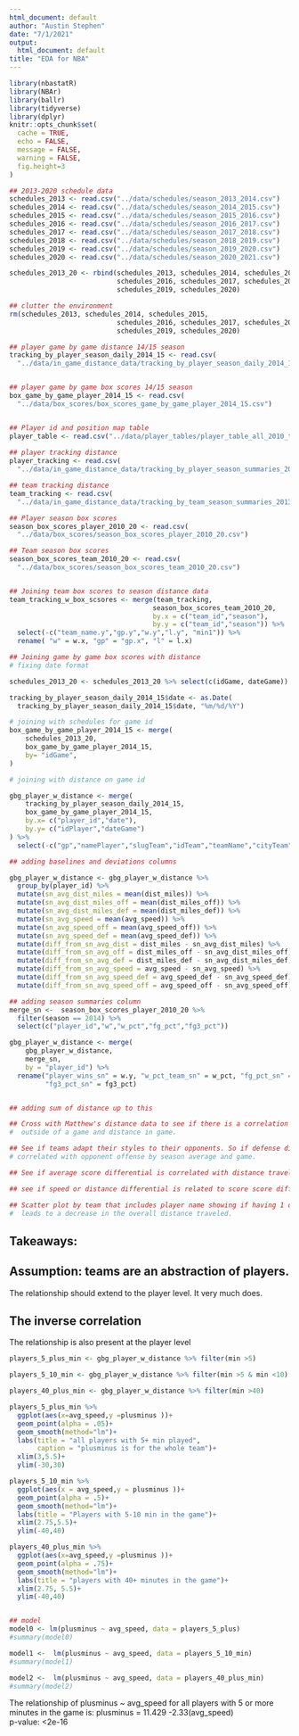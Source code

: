 ```yaml
---
html_document: default
author: "Austin Stephen"
date: "7/1/2021"
output:
  html_document: default
title: "EDA for NBA"
---
```

  
```r
library(nbastatR)
library(NBAr)
library(ballr)
library(tidyverse)
library(dplyr)
knitr::opts_chunk$set(
  cache = TRUE,
  echo = FALSE,
  message = FALSE, 
  warning = FALSE,
  fig.height=3
)

## 2013-2020 schedule data 
schedules_2013 <- read.csv("../data/schedules/season_2013_2014.csv")
schedules_2014 <- read.csv("../data/schedules/season_2014_2015.csv")
schedules_2015 <- read.csv("../data/schedules/season_2015_2016.csv")
schedules_2016 <- read.csv("../data/schedules/season_2016_2017.csv")
schedules_2017 <- read.csv("../data/schedules/season_2017_2018.csv")
schedules_2018 <- read.csv("../data/schedules/season_2018_2019.csv")
schedules_2019 <- read.csv("../data/schedules/season_2019_2020.csv")
schedules_2020 <- read.csv("../data/schedules/season_2020_2021.csv")

schedules_2013_20 <- rbind(schedules_2013, schedules_2014, schedules_2015, 
                           schedules_2016, schedules_2017, schedules_2018, 
                           schedules_2019, schedules_2020)

## clutter the environment
rm(schedules_2013, schedules_2014, schedules_2015, 
                           schedules_2016, schedules_2017, schedules_2018, 
                           schedules_2019, schedules_2020)

## player game by game distance 14/15 season
tracking_by_player_season_daily_2014_15 <- read.csv(
  "../data/in_game_distance_data/tracking_by_player_season_daily_2014_15.csv")


## player game by game box scores 14/15 season
box_game_by_game_player_2014_15 <- read.csv(
  "../data/box_scores/box_scores_game_by_game_player_2014_15.csv")


## Player id and position map table 
player_table <- read.csv("../data/player_tables/player_table_all_2010_to_21.csv")
  
## player tracking distance 
player_tracking <- read.csv(
  "../data/in_game_distance_data/tracking_by_player_season_summaries_2013_to_20.csv")

## team tracking distance 
team_tracking <- read.csv(
  "../data/in_game_distance_data/tracking_by_team_season_summaries_2013_to_20.csv")

## Player season box scores
season_box_scores_player_2010_20 <- read.csv(
  "../data/box_scores/season_box_scores_player_2010_20.csv")

## Team season box scores
season_box_scores_team_2010_20 <- read.csv(
  "../data/box_scores/season_box_scores_team_2010_20.csv")


## Joining team box scores to season distance data 
team_tracking_w_box_scsores <- merge(team_tracking,
                                    season_box_scores_team_2010_20,
                                    by.x = c("team_id","season"), 
                                    by.y = c("team_id","season")) %>%
  select(-c("team_name.y","gp.y","w.y","l.y", "min1")) %>%
  rename( "w" = w.x, "gp" = "gp.x", "l" = l.x)

## Joining game by game box scores with distance
# fixing date format

schedules_2013_20 <- schedules_2013_20 %>% select(c(idGame, dateGame))

tracking_by_player_season_daily_2014_15$date <- as.Date(
  tracking_by_player_season_daily_2014_15$date, "%m/%d/%Y")

# joining with schedules for game id
box_game_by_game_player_2014_15 <- merge(
    schedules_2013_20,
    box_game_by_game_player_2014_15,
    by= "idGame",
)

# joining with distance on game id

gbg_player_w_distance <- merge(
    tracking_by_player_season_daily_2014_15,
    box_game_by_game_player_2014_15,
    by.x= c("player_id","date"),
    by.y= c("idPlayer","dateGame")
) %>%
  select(-c("gp","namePlayer","slugTeam","idTeam","teamName","cityTeam","min1"))

## adding baselines and deviations columns

gbg_player_w_distance <- gbg_player_w_distance %>%
  group_by(player_id) %>%
  mutate(sn_avg_dist_miles = mean(dist_miles)) %>%
  mutate(sn_avg_dist_miles_off = mean(dist_miles_off)) %>%
  mutate(sn_avg_dist_miles_def = mean(dist_miles_def)) %>%
  mutate(sn_avg_speed = mean(avg_speed)) %>%
  mutate(sn_avg_speed_off = mean(avg_speed_off)) %>%
  mutate(sn_avg_speed_def = mean(avg_speed_def)) %>%
  mutate(diff_from_sn_avg_dist = dist_miles - sn_avg_dist_miles) %>%
  mutate(diff_from_sn_avg_off = dist_miles_off - sn_avg_dist_miles_off) %>%
  mutate(diff_from_sn_avg_def = dist_miles_def - sn_avg_dist_miles_def) %>%
  mutate(diff_from_sn_avg_speed = avg_speed - sn_avg_speed) %>%
  mutate(diff_from_sn_avg_speed_def = avg_speed_def - sn_avg_speed_def) %>%
  mutate(diff_from_sn_avg_speed_off = avg_speed_off - sn_avg_speed_off)

## adding season summaries column 
merge_sn <-  season_box_scores_player_2010_20 %>%
  filter(season == 2014) %>%
  select(c("player_id","w","w_pct","fg_pct","fg3_pct"))

gbg_player_w_distance <- merge(
    gbg_player_w_distance,
    merge_sn,
    by = "player_id") %>%
  rename("player_wins_sn" = w.y, "w_pct_team_sn" = w_pct, "fg_pct_sn" = fg_pct,
         "fg3_pct_sn" = fg3_pct)


## adding sum of distance up to this

## Cross with Matthew's distance data to see if there is a correlation between the distance 
#  outside of a game and distance in game.

## See if teams adapt their styles to their opponents. So if defense distance is 
# correlated with opponent offense by season average and game.

## See if average score differential is correlated with distance traveled outside game. 

## see if speed or distance differential is related to score score differential 

## Scatter plot by team that includes player name showing if having 1 outlier player 
#  leads to a decrease in the overall distance traveled.

```

## Takeaways:

## Assumption: teams are an abstraction of players. 
The relationship should extend to the player level.
It very much does.

## The inverse correlation
The relationship is also present at the player level
```r
players_5_plus_min <- gbg_player_w_distance %>% filter(min >5)

players_5_10_min <- gbg_player_w_distance %>% filter(min >5 & min <10)

players_40_plus_min <- gbg_player_w_distance %>% filter(min >40)

players_5_plus_min %>% 
  ggplot(aes(x=avg_speed,y =plusminus ))+
  geom_point(alpha = .05)+
  geom_smooth(method="lm")+
  labs(title = "all players with 5+ min played",
       caption = "plusminus is for the whole team")+
  xlim(3,5.5)+
  ylim(-30,30)

players_5_10_min %>% 
  ggplot(aes(x = avg_speed,y = plusminus ))+
  geom_point(alpha = .5)+
  geom_smooth(method="lm")+
  labs(title = "Players with 5-10 min in the game")+
  xlim(2.75,5.5)+
  ylim(-40,40)

players_40_plus_min %>% 
  ggplot(aes(x=avg_speed,y =plusminus ))+
  geom_point(alpha = .75)+
  geom_smooth(method="lm")+
  labs(title = "players with 40+ minutes in the game")+
  xlim(2.75, 5.5)+
  ylim(-40,40)


## model 
model0 <- lm(plusminus ~ avg_speed, data = players_5_plus)
#summary(model0)

model1 <-  lm(plusminus ~ avg_speed, data = players_5_10_min)
#summary(model1)

model2 <-  lm(plusminus ~ avg_speed, data = players_40_plus_min)
#summary(model2)

```
The relationship of plusminus ~ avg_speed for all players with 5 or more minutes 
in the game is: plusminus = 11.429 -2.33(avg_speed)  
p-value: <2e-16











